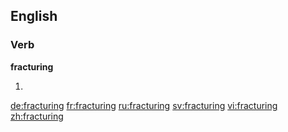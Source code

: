 ==English==

===Verb===
'''fracturing'''

# {{present participle of|fracture}}

[[de:fracturing]]
[[fr:fracturing]]
[[ru:fracturing]]
[[sv:fracturing]]
[[vi:fracturing]]
[[zh:fracturing]]